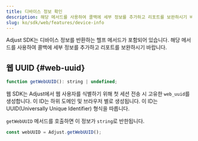 ```yaml
---
title: 디바이스 정보 확인
description: 해당 메서드를 사용하여 콜백에 세부 정보를 추가하고 리포트를 보완하시기 바랍니다.
slug: ko/sdk/web/features/device-info
---
```


Adjust SDK는 디바이스 정보를 반환하는 헬프 메서드가 포함되어 있습니다. 해당 메서드를 사용하여 콜백에 세부 정보를 추가하고 리포트를 보완하시기 바랍니다.

## 웹 UUID {#web-uuid}

<CodeBlock title="메서드 서명">

```js
function getWebUUID(): string | undefined;
```

</CodeBlock>

웹 SDK는 Adjust에서 웹 사용자를 식별하기 위해 첫 세션 전송 시 고유한 `web_uuid`를 생성합니다. 이 ID는 하위 도메인 및 브라우저 별로 생성됩니다. 이 ID는 UUID\(Universally Unique Identifier\) 형식을 따릅니다.

`getWebUUID` 메서드를 호출하면 이 정보가 `string`로 반한됩니다.

```js
const webUUID = Adjust.getWebUUID();
```
